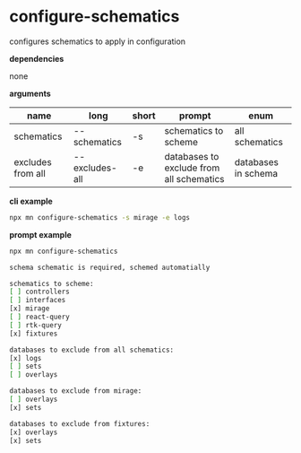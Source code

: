 # configure-schematics

configures schematics to apply in configuration

**dependencies**

none

**arguments**

| name              | long           | short | prompt                                   | enum                |
| ----------------- | -------------- | ----- | ---------------------------------------- | ------------------- |
| schematics        | --schematics   | -s    | schematics to scheme                     | all schematics      |
| excludes from all | --excludes-all | -e    | databases to exclude from all schematics | databases in schema |

**cli example**

```sh title="terminal"
npx mn configure-schematics -s mirage -e logs
```

**prompt example**

```sh title="terminal"
npx mn configure-schematics
```

```sh
schema schematic is required, schemed automatially

schematics to scheme:
[ ] controllers
[ ] interfaces
[x] mirage
[ ] react-query
[ ] rtk-query
[x] fixtures

databases to exclude from all schematics:
[x] logs
[ ] sets
[ ] overlays

databases to exclude from mirage:
[ ] overlays
[x] sets

databases to exclude from fixtures:
[x] overlays
[x] sets
```
